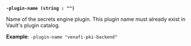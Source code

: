 <a id="secrets-flag-plugin-name" />

**`-plugin-name (string : "")`**

Name of the secrets engine plugin. This plugin name must already exist
in Vault's plugin catalog.

**Example**: `-plugin-name "venafi-pki-backend"`
